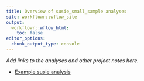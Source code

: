 ```yaml
---
title: Overview of susie_small_sample analyses
site: workflowr::wflow_site
output:
  workflowr::wflow_html:
    toc: false
editor_options:
  chunk_output_type: console
---
```


*Add links to the analyses and other project notes here.*

+ [Example susie analysis](susie_example.Rmd)